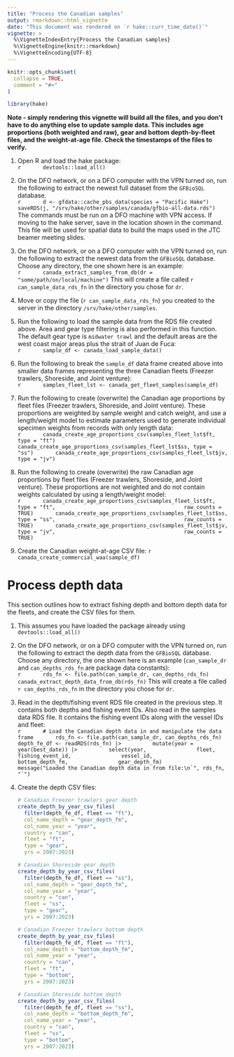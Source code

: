 ```yaml
---
title: "Process the Canadian samples"
output: rmarkdown::html_vignette
date: "This document was rendered on `r hake::curr_time_date()`"
vignette: >
  %\VignetteIndexEntry{Process the Canadian samples}
  %\VignetteEngine{knitr::rmarkdown}
  %\VignetteEncoding{UTF-8}
---
```


```r
knitr::opts_chunk$set(
  collapse = TRUE,
  comment = "#>"
)
```

```r
library(hake)
```

**Note - simply rendering this vignette will build all the files, and you
don't have to do anything else to update sample data. This includes age
proportions (both weighted and raw), gear and bottom depth-by-fleet files,
and the weight-at-age file. Check the timestamps of the files to verify.** \

   1. Open R and load the hake package: \
      ```r
      devtools::load_all()
      ```

   1. On the DFO network, or on a DFO computer with the VPN turned on, run
      the following to extract the newest full dataset from the `GFBioSQL`
      database. \
      ```r
      d <- gfdata::cache_pbs_data(species = "Pacific Hake")
      saveRDS(j, "/srv/hake/other/samples/canada/gfbio-all-data.rds")
      ```
      The commands must be run on a DFO machine with VPN access. If moving to
      the hake server, save in the location shown in the command.
      This file will be used for spatial data to build the maps used in the
      JTC beamer meeting slides.

   1. On the DFO network, or on a DFO computer with the VPN turned on, run
      the following to extract the newest data from the `GFBioSQL` database. \
      Choose any directory, the one shown here is an example: \
      ```r
      canada_extract_samples_from_db(dr = "some/path/on/local/machine")
      ```
      This will create a file called `r can_sample_data_rds_fn` in the
      directory you chose for `dr`.
      
   1. Move or copy the file (`r can_sample_data_rds_fn`) you created to the
      server in the directory `/srv/hake/other/samples`.
      
   1. Run the following to load the sample data from the RDS file created
      above. Area and gear type filtering is also performed in this
      function. The default gear type is `midwater trawl` and the default
      areas are the west coast major areas plus the strait of Juan de Fuca: \
      ```r
      sample_df <- canada_load_sample_data()
      ```

   1. Run the following to break the `sample_df` data frame created above
      into smaller data frames representing the three Canadian fleets
      (Freezer trawlers, Shoreside, and Joint venture): \
      ```r
      samples_fleet_lst <- canada_get_fleet_samples(sample_df)
      ```
   1. Run the following to create (overwrite) the Canadian age proportions
      by fleet files (Freezer trawlers, Shoreside, and Joint venture).
      These proportions are weighted by sample weight and catch weight,
      and use a length/weight model to estimate parameters used to generate
      individual specimen weights from records with only length data: \
      ```r
      canada_create_age_proportions_csv(samples_fleet_lst$ft, type = "ft")
      canada_create_age_proportions_csv(samples_fleet_lst$ss, type = "ss")
      canada_create_age_proportions_csv(samples_fleet_lst$jv, type = "jv")
      ```

   1. Run the following to create (overwrite) the raw Canadian age proportions
      by fleet files (Freezer trawlers, Shoreside, and Joint venture).
      These proportions are not weighted and do not contain weights calculated
      by using a length/weight model: \
      ```r
      canada_create_age_proportions_csv(samples_fleet_lst$ft,
                                        type = "ft",
                                        raw_counts = TRUE)
      canada_create_age_proportions_csv(samples_fleet_lst$ss,
                                        type = "ss",
                                        raw_counts = TRUE)
      canada_create_age_proportions_csv(samples_fleet_lst$jv,
                                        type = "jv",
                                        raw_counts = TRUE)
      ```
   1. Create the Canadian weight-at-age CSV file:
      ```r
      canada_create_commercial_waa(sample_df)
      ```

# Process depth data

This section outlines how to extract fishing depth and bottom depth data
for the fleets, and create the CSV files for them.
  
   1. This assumes you have loaded the package already using
      `devtools::load_all()`
  
   1. On the DFO network, or on a DFO computer with the VPN turned on, run
      the following to extract the depth data from the `GFBioSQL` database.
      Choose any directory, the one shown here is an example
      (`can_sample_dr` and `can_depths_rds_fn` are package data constants): \
      ```r
      rds_fn <- file.path(can_sample_dr, can_depths_rds_fn)
      canada_extract_depth_data_from_db(rds_fn)
      ```
      This will create a file called `r can_depths_rds_fn` in the
      directory you chose for `dr`.

   1. Read in the depth/fishing event RDS file created in
      the previous step. It contains both depths and fishing event IDs. Also
      read in the samples data RDS file. It contains the fishing event IDs
      along with the vessel IDs and fleet: \
      ```r
      # Load the Canadian depth data in and manipulate the data frame
      rds_fn <- file.path(can_sample_dr, can_depths_rds_fn)
      depth_fe_df <- readRDS(rds_fn) |> 
        mutate(year = year(best_date)) |> 
        select(year,
               fleet,
               fishing_event_id,
               vessel_id,
               bottom_depth_fm,
               gear_depth_fm)
      message("Loaded the Canadian depth data in from file:\n`", rds_fn, "`")
      ```

   1. Create the depth CSV files: \
      ```r
      # Canadian Freezer trawlers gear depth
      create_depth_by_year_csv_files(
        filter(depth_fe_df, fleet == "ft"),
        col_name_depth = "gear_depth_fm",
        col_name_year = "year",
        country = "can",
        fleet = "ft",
        type = "gear",
        yrs = 2007:2023)

      # Canadian Shoreside gear depth
      create_depth_by_year_csv_files(
        filter(depth_fe_df, fleet == "ss"),
        col_name_depth = "gear_depth_fm",
        col_name_year = "year",
        country = "can",
        fleet = "ss",
        type = "gear",
        yrs = 2007:2023)
     
      # Canadian Freezer trawlers bottom depth
      create_depth_by_year_csv_files(
        filter(depth_fe_df, fleet == "ft"),
        col_name_depth = "bottom_depth_fm",
        col_name_year = "year",
        country = "can",
        fleet = "ft",
        type = "bottom",
        yrs = 2007:2023)

      # Canadian Shoreside bottom depth
      create_depth_by_year_csv_files(
        filter(depth_fe_df, fleet == "ss"),
        col_name_depth = "bottom_depth_fm",
        col_name_year = "year",
        country = "can",
        fleet = "ss",
        type = "bottom",
        yrs = 2007:2023)
      ```
